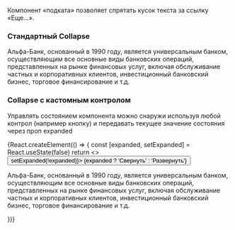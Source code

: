 

Компонент «подката» позволяет спрятать кусок текста за ссылку «Еще...».

### Стандартный Collapse

<Preview name='Collapse'>
    <Collapse
        collapsedLabel='Подробнее'
        expandedLabel='Скрыть'
    >
        <p style={{ margin: '0 0 16px 0' }}>
            Альфа-Банк, основанный в 1990 году, является универсальным банком,
            осуществляющим все основные виды банковских операций, представленных
            на рынке финансовых услуг, включая обслуживание частных и корпоративных
            клиентов, инвестиционный банковский бизнес, торговое финансирование и т.д.
        </p>
    </Collapse>
</Preview>

### Collapse с кастомным контролом

Управлять состоянием компонента можно снаружи используя любой контрол (например кнопку) и передавать
текущее значение состояния через проп expanded

<Preview name='Collapse with custom control'>
    {React.createElement(() => {
        const [expanded, setExpanded] = React.useState(false)
        return <>
            <Button onClick={() => setExpanded(!expanded)}>
                 {expanded ? 'Свернуть' : 'Развернуть'}
            </Button>
            <Collapse
                expanded={ expanded }
            >
                <p style={{ margin: '0 0 16px 0' }}>
                    Альфа-Банк, основанный в 1990 году, является универсальным банком,
                    осуществляющим все основные виды банковских операций, представленных
                    на рынке финансовых услуг, включая обслуживание частных и корпоративных
                    клиентов, инвестиционный банковский бизнес, торговое финансирование и т.д.
                </p>
            </Collapse>
        </>
    })}
</Preview>
